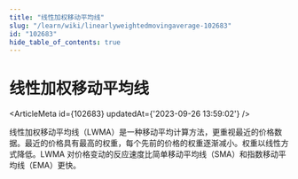 ```yaml
---
title: "线性加权移动平均线"
slug: "/learn/wiki/linearlyweightedmovingaverage-102683"
id: "102683"
hide_table_of_contents: true
---
```



# 线性加权移动平均线

<ArticleMeta id={102683} updatedAt={'2023-09-26 13:59:02'} />
<div className='border-solid border-b border-t-0 my-4 border-[var(--ifm-color-gray-300)]' />

线性加权移动平均线（LWMA）是一种移动平均计算方法，更重视最近的价格数据。最近的价格具有最高的权重，每个先前的价格的权重逐渐减小。权重以线性方式降低。LWMA 对价格变动的反应速度比简单移动平均线（SMA）和指数移动平均线（EMA）更快。
